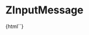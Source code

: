 
<Meta title="Inputs/ZInputMessage" component="z-input-message" />

# ZInputMessage

<Preview>
  <Story name="ZInputMessage-sample">
    {html`<z-input-message
      message="${text('message', 'Messaggio')}"
      status="${text('status', 'error')}"
    ></z-input-message>`}
  </Story>
</Preview>

<Props of="z-input-message" />


